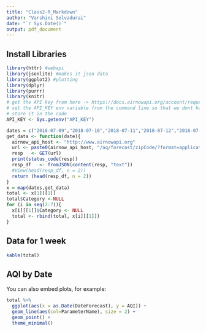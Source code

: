 ```yaml
---
title: "Class2-R_Markdown"
author: "Varshini Selvadurai"
date: "`r Sys.Date()`"
output: pdf_document
---
```


## Install Libraries
```r
library(httr) #webapi
library(jsonlite) #makes it json data
library(ggplot2) #plotting
library(dplyr)
library(purrr)
library(knitr)
# get the API key from here -> https://docs.airnowapi.org/account/request/
# set the API_KEY env variable from the command line so that we dont have
# store it in the code
API_KEY <- Sys.getenv("API_KEY")

dates = c("2018-07-09","2018-07-10","2018-07-11","2018-07-12","2018-07-13","2018-07-14","2018-07-15")
get_data <- function(date){
  airnow_api_host <- "http://www.airnowapi.org"
  url <- paste0(airnow_api_host, "/aq/forecast/zipCode/?format=application/json&zipCode=20871&date=",date,"&distance=25&API_KEY=", API_KEY)
  resp   <- GET(url)
  print(status_code(resp))
  resp_df   <- fromJSON(content(resp, "text"))
  #View(head(resp_df, n = 2))
  return (head(resp_df, n = 2))
}
x = map(dates,get_data)
total <- x[1][[1]]
total$Category <-NULL
for (i in seq(2:7)){
  x[i][[1]]$Category <- NULL
  total <- rbind(total, x[i][[1]])
}
```


## Data for 1 week

```r
kable(total)
```

## AQI by Date

You can also embed plots, for example:

```r
total %>%
  ggplot(aes(x = as.Date(DateForecast), y = AQI)) +
  geom_line(aes(col=ParameterName), size = 2) +
  geom_point() +
  theme_minimal()
```

